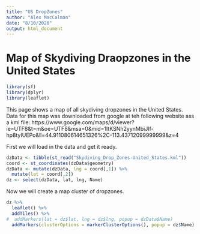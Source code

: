 ```yaml
---
title: "US DropZones"
author: "Alex MacCalman"
date: "8/10/2020"
output: html_document
---
```


# Map of Skydiving Draopzones in the United States  
```r
library(sf)
library(dplyr)
library(leaflet)
```

This page shows a map of all skydiving dropzones in the United States. Data for this map was downloaded from google at teh following website ass a kml file: https://www.google.com/maps/d/viewer?ie=UTF8&t=m&oe=UTF8&msa=0&mid=1ItKSNh2yynMbiJIf-hp8tyIUEPo&ll=44.911080614651326%2C-113.43712099999999&z=4

First we will load in the data and get it ready.
```r
dzData <- tibble(st_read("Skydiving_Drop_Zones-United_States.kml"))
coord <- st_coordinates(dzData$geometry)
dzData <- mutate(dzData, lng = coord[,1]) %>% 
  mutate(lat = coord[,2])
dz <- select(dzData, lat, lng, Name)

```

Now we will create a map cluster of dropzones.  
```r
dz %>% 
  leaflet() %>% 
  addTiles() %>% 
#  addMarkers(lat = dz$lat, lng = dz$lng, popup = dzData$Name)
  addMarkers(clusterOptions = markerClusterOptions(), popup = dz$Name)
```

